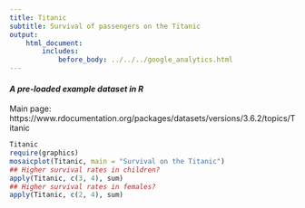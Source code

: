 ```yaml
---
title: Titanic
subtitle: Survival of passengers on the Titanic
output:
    html_document:
        includes:
            before_body: ../../../google_analytics.html
---
```


#### *A pre-loaded example dataset in R*
Main page: https://www.rdocumentation.org/packages/datasets/versions/3.6.2/topics/Titanic

```r
Titanic
require(graphics)
mosaicplot(Titanic, main = "Survival on the Titanic")
## Higher survival rates in children?
apply(Titanic, c(3, 4), sum)
## Higher survival rates in females?
apply(Titanic, c(2, 4), sum)
```
